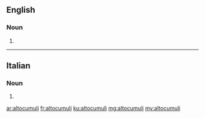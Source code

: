 ==English==

===Noun===
{{head|en|plural}}

# {{plural of|altocumulus|lang=en}}

----

==Italian==

===Noun===
{{head|it|plural}} {{m}}

# {{plural of|altocumulo|lang=it}}

[[ar:altocumuli]]
[[fr:altocumuli]]
[[ku:altocumuli]]
[[mg:altocumuli]]
[[my:altocumuli]]